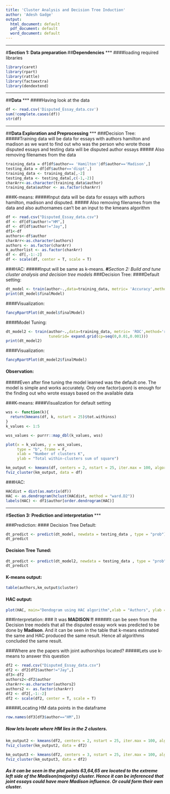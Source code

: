 ```yaml
---
title: 'Cluster Analysis and Decision Tree Induction'
author: 'Adesh Gadge'
output:
  html_document: default
  pdf_document: default
  word_document: default
---
```




***
#**Section 1: Data preparation **
***
***
##**Dependencies**
***
####loading required libraries
```r
library(caret)
library(rpart)
library(rattle)
library(factoextra)
library(dendextend)
```
***
##**Data**
***
####Having look at the data
```r
df <- read.csv('Disputed_Essay_data.csv')
sum(!complete.cases(df))
str(df)
```
***
##**Data Exploration and Preprocessing**
***
###Decision Tree: 
#####Training data will be data for essays with authors hamilton and madison as we want to find out who was the person who wrote those disputed essays and testing data will be disputed author essays 
##### Also removing filenames from the data
```r
training_data = df[df$author== 'Hamilton'|df$author=='Madison',]
testing_data = df[df$author=='dispt',]
training_data <- training_data[,-2]
testing_data <- testing_data[,c(-1,-2)]
charArr<-as.character(training_data$author)
training_data$author <- as.factor(charArr)


```
###K-means: 
#####Input data will be data for essays with authors hamilton, madison and disputed. 
##### Also removing filenames from the data and also authornames can't be an input to the kmeans algorithm
```r
df <- read.csv("Disputed_Essay_data.csv")
df <- df[df$author!="HM",]
df <- df[df$author!="Jay",]
df1<-df
authors<-df$author
charArr<-as.character(authors)
authors <- as.factor(charArr)
k_authorlist <- as.factor(charArr)
df <- df[,-1:-2]
df <- scale(df, center = T, scale = T)

```

###HAC:
#####Input will be same as k-means.
***
#**Section 2: Build and tune cluster analysis and decision tree models **
***
###Decision Tree:
####Default setting:
```r
dt_model <- train(author~.,data=training_data, metric= 'Accuracy',method= 'rpart')
print(dt_model$finalModel)
```
####Visualization:
```r
fancyRpartPlot(dt_model$finalModel)
```

####Model Tuning:
```r
dt_model2 <- train(author~.,data=training_data, metric= 'ROC',method='rpart',trControl=trainControl(method="cv",number=3,classProbs=T,summaryFunction = twoClassSummary),
                   tuneGrid= expand.grid(cp=seq(0,0.01,0.001)))
print(dt_model2)
```
####Visualization:
```r
fancyRpartPlot(dt_model2$finalModel)
```

#### Observation:
#####Even after fine tuning the model learned was the default one. The model is simple and works accurately. Only one factor(upon) is enough for the finding out who wrote essays based on the available data

###K-means:
####Visualization for default setting
```r
wss <- function(k){
  return(kmeans(df, k, nstart = 25)$tot.withinss)
}
k_values <- 1:5

wss_values <- purrr::map_dbl(k_values, wss)

plot(x = k_values, y = wss_values, 
     type = "b", frame = F,
     xlab = "Number of clusters K",
     ylab = "Total within-clusters sum of square")

km_output <- kmeans(df, centers = 2, nstart = 25, iter.max = 100, algorithm = "Hartigan-Wong")
fviz_cluster(km_output, data = df)
```

###HAC:

```r
HACdist = dist(as.matrix(df))
HAC <- as.dendrogram(hclust(HACdist, method = "ward.D2"))
labels(HAC) <- df1$author[order.dendrogram(HAC)]

```

***
#**Section 3: Prediction and interpretation **
***

###Prediction:
#### Decision Tree Default:
```r
dt_predict <- predict(dt_model, newdata = testing_data , type = "prob")
dt_predict
```

#### Decision Tree Tuned:
```r
dt_predict <- predict(dt_model2, newdata = testing_data , type = "prob")
dt_predict
```

#### K-means output:
```r
table(authors,km_output$cluster)
```

#### HAC output:
```r
plot(HAC, main="Dendogram using HAC algorithm",xlab = "Authors", ylab = "Euclidean Dist",cex=0.05)
```

###Interpretation:
### It was **MADISON !!**
#####It can be seen from the Decision tree models that all the disputed essay work was predicted to be done by **Madison**. And it can be seen in the table that k-means estimated the same and HAC produced the same result. Hence all algorithms concluded the same result. 

###Where are the papers with joint authorships located? 
#####Lets use k-means to answer this question
```r
df2 <- read.csv("Disputed_Essay_data.csv")
df2 <- df2[df2$author!="Jay",]
df3<-df2
authors2<-df2$author
charArr<-as.character(authors2)
authors2 <- as.factor(charArr)
df2 <- df2[,-1:-2]
df2 <- scale(df2, center = T, scale = T)
```
#####Locating HM data points in the dataframe

```r
row.names(df3[df3$author=="HM",])
```

##### Now lets locate where HM lies in the 2 clusters.
```r
km_output2 <- kmeans(df2, centers = 2, nstart = 25, iter.max = 100, algorithm = "Hartigan-Wong")
fviz_cluster(km_output2, data = df2)
```

```r
km_output3 <- kmeans(df2, centers = 3, nstart = 25, iter.max = 100, algorithm = "Hartigan-Wong")
fviz_cluster(km_output3, data = df2)
```

##### As it can be seen in the plot points 63,64,65 are located to the extreme left side of the Madison(majority) cluster. Hence it can be inferenced that joint essays could have more Madison influence. Or could form their own cluster. 

